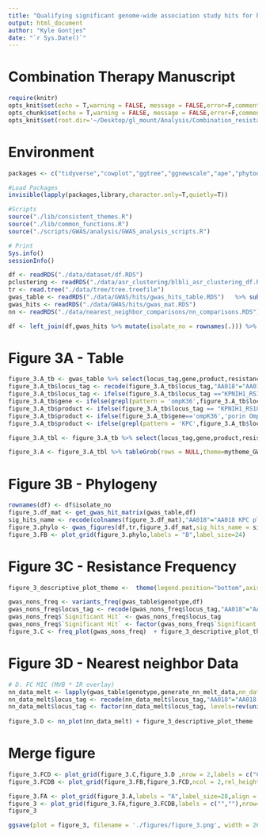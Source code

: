 ```yaml
---
title: "Qualifying significant genome-wide association study hits for beta-lactam/beta-lactamase inhibitor resistance"
output: html_document
author: "Kyle Gontjes"
date: "`r Sys.Date()`"
---
```


# Combination Therapy Manuscript

```r
require(knitr)
opts_knit$set(echo = T,warning = FALSE, message = FALSE,error=F,comment=NA)
opts_chunk$set(echo = T,warning = FALSE, message = FALSE,error=F,comment=NA)
opts_knit$set(root.dir='~/Desktop/gl_mount/Analysis/Combination_resistance/pre-intro-blbli-resistance-ms/')
```

# Environment
```r
packages <- c("tidyverse","cowplot","ggtree","ggnewscale","ape","phytools","phyloAMR","gridExtra",'ggtext')

#Load Packages
invisible(lapply(packages,library,character.only=T,quietly=T))

#Scripts
source("./lib/consistent_themes.R")
source("./lib/common_functions.R")
source("./scripts/GWAS/analysis/GWAS_analysis_scripts.R")

# Print
Sys.info()
sessionInfo() 
```
 

```r
df <- readRDS("./data/dataset/df.RDS")
pclustering <- readRDS("./data/asr_clustering/blbli_asr_clustering_df.RDS")
tr <- read.tree("./data/tree/tree.treefile")
gwas_table <- readRDS("./data/GWAS/hits/gwas_hits_table.RDS")   %>% subset(nn_qc == "Pass")
gwas_hits <- readRDS("./data/GWAS/hits/gwas_mat.RDS")
nn <- readRDS("./data/nearest_neighbor_comparisons/nn_comparisons.RDS")

df <- left_join(df,gwas_hits %>% mutate(isolate_no = rownames(.))) %>% left_join(.,pclustering)
```

# Figure 3A - Table
```r
figure_3.A_tb <- gwas_table %>% select(locus_tag,gene,product,resistance_category,sig_tests,sig_models_simple,sig_phenotypes,explanatory_qc)
figure_3.A_tb$locus_tag <- recode(figure_3.A_tb$locus_tag,"AA018"="AA018 KPC plasmid cluster","AA552"="AA552 KPC plasmid cluster","OmpK36_loop3_insertion"="Loop 3 insertion in ompK36","OmpK36GD"="GD loop 3 insertion in ompK36",'OmpK36_c25t' = 'C25T SNP in ompK36','OmpK36_truncation_kleborate'='Truncation of ompK36',"KPNIH1_RS18665" = "ompK36 PFAV")
figure_3.A_tb$locus_tag <- ifelse(figure_3.A_tb$locus_tag =="KPNIH1_RS18665","ompK36 PFAV",figure_3.A_tb$locus_tag)
figure_3.A_tb$gene <- ifelse(grepl(pattern = 'ompK36',figure_3.A_tb$locus_tag) | figure_3.A_tb$locus_tag =='KPNIH1_RS18665',"ompK36",figure_3.A_tb$gene) %>% {ifelse(is.na(.),"",.)}
figure_3.A_tb$product <- ifelse(figure_3.A_tb$locus_tag == "KPNIH1_RS18100","MdtA/MuxA family multidrug efflux RND \ntransporter periplasmic adaptor subunit",figure_3.A_tb$product)
figure_3.A_tb$product <- ifelse(figure_3.A_tb$gene=='ompK36','porin OmpC',figure_3.A_tb$product)
figure_3.A_tb$product <- ifelse(grepl(pattern = 'KPC',figure_3.A_tb$locus_tag),"blaKPC-associated plasmid",figure_3.A_tb$product)

figure_3.A_tbl <- figure_3.A_tb %>% select(locus_tag,gene,product,resistance_category,sig_tests,sig_models_simple,sig_phenotypes,explanatory_qc) %>% `colnames<-`(c('Significant Hit','Gene Hit', 'Product','Genotype Category', 'Significant Tests','Significant Models', 'Significant Phenotypes',"Explanatory Genotype"))

figure_3.A <- figure_3.A_tbl %>% tableGrob(rows = NULL,theme=mytheme_GWAS)  
```

# Figure 3B - Phylogeny 
```r
rownames(df) <- df$isolate_no
figure_3.df_mat <- get_gwas_hit_matrix(gwas_table,df) 
sig_hits_name <- recode(colnames(figure_3.df_mat),"AA018"="AA018 KPC plasmid cluster","AA552"="AA552 KPC plasmid cluster","OmpK36_loop3_insertion"="Loop 3 insertion in ompK36","OmpK36GD"="GD loop 3 insertion in ompK36",'OmpK36_c25t' = 'C25T SNP in ompK36','OmpK36_truncation_kleborate'='Truncation of ompK36',"KPNIH1_RS18665" = "ompK36 PFAV")
figure_3.phylo <- gwas_figures(df,tr,figure_3.df_mat,sig_hits_name = sig_hits_name %>% gsub("_1|_2|_1.2|_2.2|_3|_3.2","",.)) + ylim(NA,550)  
figure_3.FB <- plot_grid(figure_3.phylo,labels = "B",label_size=24)  
```

# Figure 3C - Resistance Frequency
```r
figure_3_descriptive_plot_theme <-  theme(legend.position="bottom",axis.text = element_text(size=20,colour = "black"),axis.title = element_text(size=22,colour = "black"),legend.title = element_text(size=22,colour = "black"),legend.text = element_text(size=20,colour = "black"),legend.title.align=0.5 ,legend.key.size = unit(0.5, "cm"),legend.key.width = unit(0.5, "cm")) 

gwas_nons_freq <- variants_freq(gwas_table$genotype,df)  
gwas_nons_freq$locus_tag <- recode(gwas_nons_freq$locus_tag,"AA018"="AA018 KPC plasmid cluster","AA552"="AA552 KPC plasmid cluster","OmpK36_loop3_insertion"="Loop 3 insertion in ompK36","OmpK36GD"="GD loop 3 insertion in ompK36",'OmpK36_c25t' = 'C25T SNP in ompK36','OmpK36_truncation_kleborate'='Truncation of ompK36',"KPNIH1_RS18665" = "ompK36 PFAV")
gwas_nons_freq$`Significant Hit` <- gwas_nons_freq$locus_tag
gwas_nons_freq$`Significant Hit` <- factor(gwas_nons_freq$`Significant Hit`, levels=rev(unique(figure_3.A_tb$locus_tag)))  
figure_3.C <- freq_plot(gwas_nons_freq)  + figure_3_descriptive_plot_theme
```

# Figure 3D - Nearest neighbor Data
```r
# D. FC MIC (MVB * IR overlay) 
nn_data_melt <- lapply(gwas_table$genotype,generate_nn_melt_data,nn_data=nn) %>% do.call(rbind,.)
nn_data_melt$locus_tag <- recode(nn_data_melt$locus_tag,"AA018"="AA018 KPC plasmid cluster","AA552"="AA552 KPC plasmid cluster","OmpK36_loop3_insertion"="Loop 3 insertion in ompK36","OmpK36GD"="GD loop 3 insertion in ompK36",'OmpK36_c25t' = 'C25T SNP in ompK36','OmpK36_truncation_kleborate'='Truncation of ompK36',"KPNIH1_RS18665" = "ompK36 PFAV")
nn_data_melt$locus_tag <- factor(nn_data_melt$locus_tag, levels=rev(unique(figure_3.A_tb$locus_tag)))  
      
figure_3.D <- nn_plot(nn_data_melt) + figure_3_descriptive_plot_theme
```

# Merge figure
```r
figure_3.FCD <- plot_grid(figure_3.C,figure_3.D ,nrow = 2,labels = c("C","D"),label_size = 28,align = "hv",label_x = -0.02)
figure_3.FCDB <- plot_grid(figure_3.FB,figure_3.FCD,ncol = 2,rel_heights = c(1,1),rel_widths = c(1,0.625)) 
```

```r
figure_3.FA <- plot_grid(figure_3.A,labels = "A",label_size=28,align = "hv")  
figure_3 <- plot_grid(figure_3.FA,figure_3.FCDB,labels = c("",""),nrow=2,label_size = 28, rel_heights = c(0.275,1))   
figure_3
```

```r
ggsave(plot = figure_3, filename = './figures/figure_3.png', width = 26, height = 17.5,limitsize=FALSE, bg='white')
```
